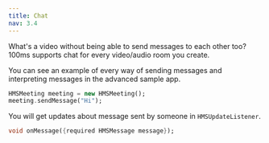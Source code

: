 ```yaml
---
title: Chat
nav: 3.4
---
```


What's a video without being able to send messages to each other too? 100ms supports chat for every video/audio room you create.

You can see an example of every way of sending messages and interpreting messages in the advanced sample app.

```dart
HMSMeeting meeting = new HMSMeeting();
meeting.sendMessage("Hi");
```

You will get updates about message sent by someone in `HMSUpdateListener`.

```dart
void onMessage({required HMSMessage message});
```
